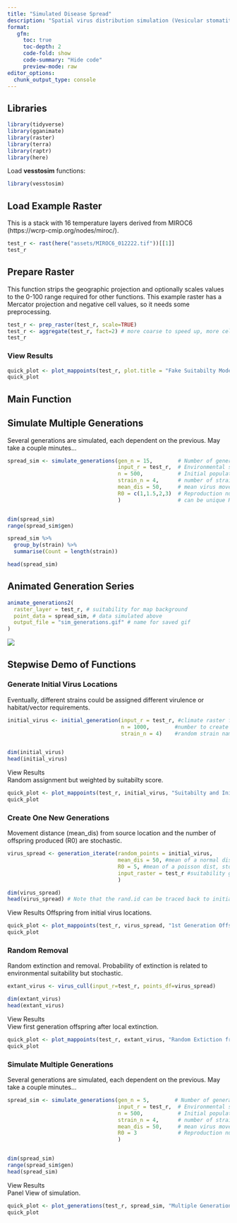 ```yaml
---
title: "Simulated Disease Spread"  
description: "Spatial virus distribution simulation (Vesicular stomatitis)"
format: 
   gfm:
     toc: true
     toc-depth: 2
     code-fold: show
     code-summary: "Hide code"
     preview-mode: raw
editor_options: 
  chunk_output_type: console
---
```


## Libraries
```r
library(tidyverse)
library(gganimate)
library(raster)
library(terra)
library(raptr)
library(here)
```

Load **vesstosim** functions:
```r
library(vesstosim)
```

## Load Example Raster  
This is a stack with 16 temperature layers derived from MIROC6 (https://wcrp-cmip.org/nodes/miroc/).
```r
test_r <- rast(here("assets/MIROC6_012222.tif"))[[1]]
test_r
```

## Prepare Raster
This function strips the geographic projection and optionally scales values to the 0-100 range required for other functions.  This example raster has a Mercator projection and negative cell values, so it needs some preprocessing.
```r
test_r <- prep_raster(test_r, scale=TRUE)
test_r <- aggregate(test_r, fact=2) # more coarse to speed up, more cell = more time
test_r


```

### View Results
```r
quick_plot <- plot_mappoints(test_r, plot.title = "Fake Suitabilty Model")
quick_plot
```

## Main Function

## Simulate Multiple Generations  
Several generations are simulated, each dependent on the previous.  May take a couple minutes...  
```r
spread_sim <- simulate_generations(gen_n = 15,        # Number of generations to simulate 
                                   input_r = test_r,  # Environmental suitability raster
                                   n = 500,           # Initial population size
                                   strain_n = 4,      # number of strains to randomly assign
                                   mean_dis = 50,     # mean virus movement distance (km)
                                   R0 = c(1,1.5,2,3)  # Reproduction number, mean offspring
                                   )                  # can be unique R0 by strain


dim(spread_sim)
range(spread_sim$gen)

spread_sim %>%
  group_by(strain) %>%
  summarise(Count = length(strain))

head(spread_sim)
```

## Animated Generation Series
```r
animate_generations2(
  raster_layer = test_r, # suitability for map background
  point_data = spread_sim, # data simulated above
  output_file = "sim_generations.gif" # name for saved gif
)
```

![](sim_generations.gif)


## Stepwise Demo of Functions

### Generate Initial Virus Locations  
Eventually, different strains could be assigned different virulence or habitat/vector requirements.
```r
initial_virus <- initial_generation(input_r = test_r, #climate raster for testing
                                    n = 1000,        #number to create
                                    strain_n = 4)    #random strain names


dim(initial_virus)
head(initial_virus)
```

View Results  
Random assignment but weighted by suitabilty score.
```r
quick_plot <- plot_mappoints(test_r, initial_virus, "Suitabilty and Initial Points")
quick_plot
```

### Create One New Generations  
Movement distance (mean_dis) from source location and the number of offspring produced (R0) are stochastic.
```r
virus_spread <- generation_iterate(random_points = initial_virus,
                                   mean_dis = 50, #mean of a normal dist, stochastic distance
                                   R0 = 5, #mean of a poisson dist, stochastic offspring N
                                   input_raster = test_r #suitability grid
                                   )

dim(virus_spread)
head(virus_spread) # Note that the rand.id can be traced back to initial point of origin
```

View Results 
Offspring from initial virus locations.
```r
quick_plot <- plot_mappoints(test_r, virus_spread, "1st Generation Offspring")
quick_plot
```


### Random Removal 
Random extinction and removal.  Probability of extinction is related to environmental suitability but stochastic.
```r
extant_virus <- virus_cull(input_r=test_r, points_df=virus_spread)

dim(extant_virus)
head(extant_virus)
```

View Results    
View first generation offspring after local extinction.
```r
quick_plot <- plot_mappoints(test_r, extant_virus, "Random Extiction from 1st Generation")
quick_plot
```

### Simulate Multiple Generations  
Several generations are simulated, each dependent on the previous.  May take a couple minutes...  
```r
spread_sim <- simulate_generations(gen_n = 5,        # Number of generations to simulate 
                                   input_r = test_r,  # Environmental suitability raster
                                   n = 500,           # Initial population size
                                   strain_n = 4,      # number of strains to randomly assign
                                   mean_dis = 50,     # mean virus movement distance (km)
                                   R0 = 3             # Reproduction number, mean offspring
                                   )


dim(spread_sim)
range(spread_sim$gen)
head(spread_sim)
```

View Results    
Panel View of simulation.
```r
quick_plot <- plot_generations(test_r, spread_sim, "Multiple Generations")
quick_plot
```



